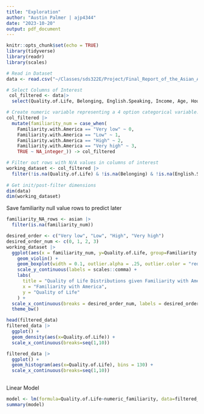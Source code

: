 ```yaml
---
title: "Exploration"
author: "Austin Palmer | ajp4344"
date: "2023-10-20"
output: pdf_document
---
```


```r
knitr::opts_chunk$set(echo = TRUE)
library(tidyverse)
library(readr)
library(scales)
```



```r
# Read in Dataset
data <- read.csv("~/Classes/sds322E/Project/Final_Report_of_the_Asian_American_Quality_of_Life__AAQoL_.csv")

# Select Columns of Interest
 col_filtered <- data|>
  select(Quality.of.Life, Belonging, English.Speaking, Income, Age, Household.Size, Familiarity.with.America)

# Create numeric variable representing a 4 option categorical variable. Easier to work compared to strings.
col_filtered |>
  mutate(familiarity_num = case_when(
    Familiarity.with.America == "Very low" ~ 0,
    Familiarity.with.America == "Low" ~ 1,
    Familiarity.with.America == "High" ~ 2,
    Familiarity.with.America == "Very high" ~ 3,
    TRUE ~ NA_integer_)) -> col_filtered

# Filter out rows with N/A values in columns of interest
working_dataset <- col_filtered |>
  filter(!is.na(Quality.of.Life) & !is.na(Belonging) & !is.na(English.Speaking) & !is.na(Income)   &!is.na(Age) &!is.na(familiarity_num)) -> working_dataset
  
# Get init/post-filter dimensions
dim(data)
dim(working_dataset)

```



Save familiarity null value rows to predict later
```r
familiarity_NA_rows <- asian |>
  filter(is.na(familiarity_num))
```


```r


desired_order <- c("Very low", "Low", "High", "Very high")
desired_order_num <- c(0, 1, 2, 3)
working_dataset |>
  ggplot(aes(x = familiarity_num, y=Quality.of.Life, group=Familiarity.with.America)) +
    geom_violin() +
    geom_boxplot(width = 0.1, outlier.alpha = .25, outlier.color = "red") +
    scale_y_continuous(labels = scales::comma) + 
    labs(
      title = "Quality of Life Distributions given Familiarity with America",
      x = "Familiarity with America",
      y = "Quality of Life"
    ) +
  scale_x_continuous(breaks = desired_order_num, labels = desired_order) +
  theme_bw()

```



```r


head(filtered_data)
filtered_data |>
  ggplot() +
  geom_density(aes(x=Quality.of.Life)) +
  scale_x_continuous(breaks=seq(1,10))

filtered_data |>
  ggplot() +
  geom_histogram(aes(x=Quality.of.Life), bins = 130) +
  scale_x_continuous(breaks=seq(1,10))
  
```


Linear Model

```r
model <- lm(formula=Quality.of.Life~numeric_familiarity, data=filtered_data)
summary(model)
```